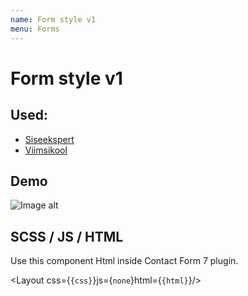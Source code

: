 ```yaml
---
name: Form style v1
menu: Forms
---
```



# Form style v1

## Used:

- [Siseekspert](https://arendus.wsys.ee/siseekspert/kontakt/)
- [Viimsikool](https://arendus.wsys.ee/viimsikool/test/)

## Demo

<section class="entry-content">
  <img src={imageUrl} alt="Image alt" />
</section>

## SCSS / JS / HTML

Use this component Html inside Contact Form 7 plugin.

<Layout css={<code>{css}</code>}js={<code>none</code>}html={<code>{html}</code>}/>
